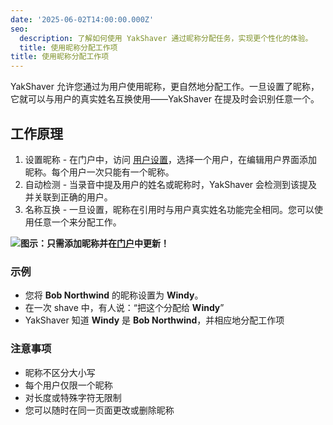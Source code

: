 ```yaml
---
date: '2025-06-02T14:00:00.000Z'
seo:
  description: 了解如何使用 YakShaver 通过昵称分配任务，实现更个性化的体验。
  title: 使用昵称分配工作项
title: 使用昵称分配工作项
---
```

YakShaver 允许您通过为用户使用昵称，更自然地分配工作。一旦设置了昵称，它就可以与用户的真实姓名互换使用——YakShaver 在提及时会识别任意一个。

## 工作原理

1. 设置昵称 - 在门户中，访问 [用户设置](https://portal.yakshaver.ai/settings/users)，选择一个用户，在编辑用户界面添加昵称。每个用户一次只能有一个昵称。
2. 自动检测 - 当录音中提及用户的姓名或昵称时，YakShaver 会检测到该提及并关联到正确的用户。
3. 名称互换 - 一旦设置，昵称在引用时与用户真实姓名功能完全相同。您可以使用任意一个来分配工作。

![](/YakShaver/Docs/Edit-Nickname.png)**图示：只需添加昵称并在[门户](https://portal.yakshaver.ai/zh)中更新！**

### 示例

* 您将 **Bob Northwind** 的昵称设置为 **Windy**。
* 在一次 shave 中，有人说：“把这个分配给 **Windy**”
* YakShaver 知道 **Windy** 是 **Bob Northwind**，并相应地分配工作项

### 注意事项

* 昵称不区分大小写
* 每个用户仅限一个昵称
* 对长度或特殊字符无限制
* 您可以随时在同一页面更改或删除昵称
